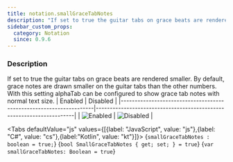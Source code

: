 ```yaml
---
title: notation.smallGraceTabNotes
description: "If set to true the guitar tabs on grace beats are rendered smaller."
sidebar_custom_props:
  category: Notation
  since: 0.9.6
---
```




<SettingsHeader />

### Description
If set to true the guitar tabs on grace beats are rendered smaller. By default, grace notes are drawn smaller on the guitar tabs than the other numbers. With this setting alphaTab can be configured to show grace tab notes with normal text size.
| Enabled                                                            | Disabled                                                             |
|--------------------------------------------------------------------|----------------------------------------------------------------------|
| ![Enabled](/img/reference/property/smallgracetabnotes-enabled.png) | ![Disabled](/img/reference/property/smallgracetabnotes-disabled.png) |

<Tabs defaultValue="js" values={[{label: "JavaScript", value: "js"},{label: "C#", value: "cs"},{label:"Kotlin", value: "kt"}]}>
<TabItem value="js">
<CodeBlock language="ts">{`smallGraceTabNotes : boolean = true;`}</CodeBlock>
</TabItem>
<TabItem value="cs">
<CodeBlock language="csharp">{`bool SmallGraceTabNotes { get; set; } = true`}</CodeBlock>
</TabItem>
<TabItem value="kt">
<CodeBlock language="kotlin">{`var smallGraceTabNotes: Boolean = true`}</CodeBlock>
</TabItem>
</Tabs>

